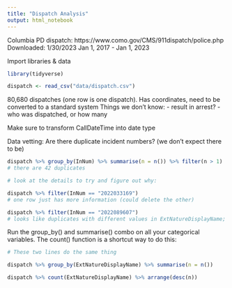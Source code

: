 ```yaml
---
title: "Dispatch Analysis"
output: html_notebook
---
```


Columbia PD dispatch: https://www.como.gov/CMS/911dispatch/police.php
Downloaded: 1/30/2023
Jan 1, 2017 - Jan 1, 2023

Import libraries & data  
```r
library(tidyverse)

dispatch <- read_csv("data/dispatch.csv")
```

80,680 dispatches (one row is one dispatch). 
Has coordinates, need to be converted to a standard system
Things we don't know: 
  - result in arrest? 
  - who was dispatched, or how many
  
Make sure to transform CallDateTime into date type
  

Data vetting: 
Are there duplicate incident numbers? (we don't expect there to be)
```r
dispatch %>% group_by(InNum) %>% summarise(n = n()) %>% filter(n > 1)
# there are 42 duplicates

# look at the details to try and figure out why:

dispatch %>% filter(InNum == "2022033169")
# one row just has more information (could delete the other)

dispatch %>% filter(InNum == "2022089607")
# looks like duplicates with different values in ExtNatureDisplayName; want to followup with police on why
```


Run the group_by() and summarise() combo on all your categorical variables. 
The count() function is a shortcut way to do this:

```r
# These two lines do the same thing

dispatch %>% group_by(ExtNatureDisplayName) %>% summarise(n = n())

dispatch %>% count(ExtNatureDisplayName) %>% arrange(desc(n))
```

